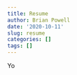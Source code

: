 ```yaml
---
title: Resume
author: Brian Powell
date: '2020-10-11'
slug: resume
categories: []
tags: []
---
```


Yo